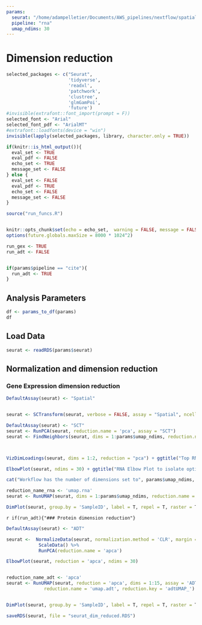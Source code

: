 ```yaml
---
params:
  seurat: "/home/adampelletier/Documents/AWS_pipelines/nextflow/spatial_downstream/results/NHP_lung/seurat/seurat_after_qc.RDS"
  pipeline: "rna"
  umap_ndims: 30
---
```


# Dimension reduction
```r

selected_packages <- c("Seurat",
                       'tidyverse',
                       'readxl',
                       'patchwork',
                       'clustree',
                       'glmGamPoi',
                       'future')
#invisible(extrafont::font_import(prompt = F))
selected_font <- "Arial"
selected_font_pdf <- "ArialMT"
#extrafont::loadfonts(device = "win")
invisible(lapply(selected_packages, library, character.only = TRUE))

if(knitr::is_html_output()){
  eval_set <- TRUE
  eval_pdf <- FALSE
  echo_set <- TRUE
  message_set <- FALSE
} else {
  eval_set <- FALSE
  eval_pdf <- TRUE
  echo_set <- FALSE
  message_set <- FALSE
}

source("run_funcs.R")


knitr::opts_chunk$set(echo = echo_set,  warning = FALSE, message = FALSE, fig.align = "center", eval = params$eval, fig.width = 10, cache.lazy = F)
options(future.globals.maxSize = 8000 * 1024^2)
```

```r


run_gex <- TRUE
run_adt <- FALSE


if(params$pipeline == "cite"){
  run_adt <- TRUE
}

```

## Analysis Parameters
```r

df <- params_to_df(params)
df
```

## Load Data
```r
seurat <- readRDS(params$seurat)

```

## Normalization and dimension reduction

### Gene Expression dimension reduction
```r


DefaultAssay(seurat) <- "Spatial"


seurat <- SCTransform(seurat, verbose = FALSE, assay = "Spatial", ncells = 3000) 

DefaultAssay(seurat) <- "SCT"
seurat <- RunPCA(seurat, reduction.name = 'pca', assay = "SCT") 
seurat <- FindNeighbors(seurat, dims = 1:params$umap_ndims, reduction.name = 'pca', assay = "SCT", verbose = F)



VizDimLoadings(seurat, dims = 1:2, reduction = "pca") + ggtitle("Top RNA Variable Features from PC1 and PC2")

ElbowPlot(seurat, ndims = 30) + ggtitle("RNA Elbow Plot to isolate optimal number of dimensions") + geom_vline(xintercept = params$umap_ndims, color = "red", lty = 3)

cat("Workflow has the number of dimensions set to", params$umap_ndims, ". Make sure this value is supported by the Elbow Plot or adjust in the config file accordingly.")

reduction_name_rna <- 'umap.rna'
seurat <- RunUMAP(seurat, dims = 1:params$umap_ndims, reduction.name = reduction_name_rna, reduction.key = "rnaUMAP_")

DimPlot(seurat, group.by = 'SampleID', label = T, repel = T, raster = T) + NoLegend()
```


`r if(run_adt){"### Protein dimension reduction"}`
```r

DefaultAssay(seurat) <- "ADT"

seurat <-  NormalizeData(seurat, normalization.method = 'CLR', margin = 2) %>%
            ScaleData() %>% 
            RunPCA(reduction.name = 'apca')

ElbowPlot(seurat, reduction = 'apca', ndims = 30)


reduction_name_adt <- 'apca'
seurat <- RunUMAP(seurat, reduction = 'apca', dims = 1:15, assay = 'ADT', 
              reduction.name = 'umap.adt', reduction.key = 'adtUMAP_')


DimPlot(seurat, group.by = 'SampleID', label = T, repel = T, raster = T) + NoLegend()
```


```r
saveRDS(seurat, file = "seurat_dim_reduced.RDS")

```
